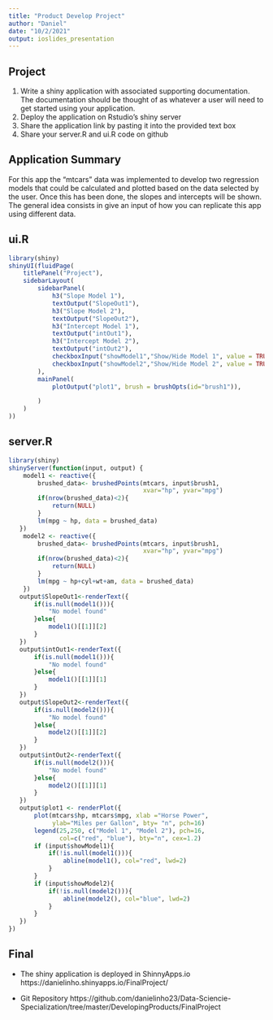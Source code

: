 ```yaml
---
title: "Product Develop Project"
author: "Daniel"
date: "10/2/2021"
output: ioslides_presentation
---
```


## Project

1. Write a shiny application with associated supporting documentation. The documentation should be thought of as whatever a user will need to get started using your application.
2. Deploy the application on Rstudio's shiny server
3. Share the application link by pasting it into the provided text box
4. Share your server.R and ui.R code on github

## Application Summary

For this app the "mtcars" data was implemented to develop two regression models that could be calculated and plotted based on the data selected by the user. Once this has been done, the slopes and intercepts will be shown. The general idea consists in give an input of how you can replicate this app using different data. 

## ui.R

```r
library(shiny)
shinyUI(fluidPage(
    titlePanel("Project"),
    sidebarLayout(
        sidebarPanel(
            h3("Slope Model 1"),
            textOutput("SlopeOut1"),
            h3("Slope Model 2"),
            textOutput("SlopeOut2"),
            h3("Intercept Model 1"),
            textOutput("intOut1"),
            h3("Intercept Model 2"),
            textOutput("intOut2"),
            checkboxInput("showModel1","Show/Hide Model 1", value = TRUE),
            checkboxInput("showModel2","Show/Hide Model 2", value = TRUE)
        ),
        mainPanel(
            plotOutput("plot1", brush = brushOpts(id="brush1")),

        )
    )
))
```
## server.R

```r
library(shiny)
shinyServer(function(input, output) {
    model1 <- reactive({
        brushed_data<- brushedPoints(mtcars, input$brush1,
                                     xvar="hp", yvar="mpg")
        if(nrow(brushed_data)<2){
            return(NULL)
        }
        lm(mpg ~ hp, data = brushed_data)
   })
    model2 <- reactive({
        brushed_data<- brushedPoints(mtcars, input$brush1,
                                     xvar="hp", yvar="mpg")
        if(nrow(brushed_data)<2){
            return(NULL)
        }
        lm(mpg ~ hp+cyl+wt+am, data = brushed_data)
    })
   output$SlopeOut1<-renderText({
       if(is.null(model1())){
           "No model found"
       }else{
           model1()[[1]][2]
       }
   })
   output$intOut1<-renderText({
       if(is.null(model1())){
           "No model found"
       }else{
           model1()[[1]][1]
       }
   })
   output$SlopeOut2<-renderText({
       if(is.null(model2())){
           "No model found"
       }else{
           model2()[[1]][2]
       }
   })
   output$intOut2<-renderText({
       if(is.null(model2())){
           "No model found"
       }else{
           model2()[[1]][1]
       }
   })
   output$plot1 <- renderPlot({
       plot(mtcars$hp, mtcars$mpg, xlab ="Horse Power",
            ylab="Miles per Gallon", bty= "n", pch=16)
       legend(25,250, c("Model 1", "Model 2"), pch=16,
              col=c("red", "blue"), bty="n", cex=1.2)
       if (input$showModel1){
           if(!is.null(model1())){
               abline(model1(), col="red", lwd=2)
           }
       }
       if (input$showModel2){
           if(!is.null(model2())){
               abline(model2(), col="blue", lwd=2)
           }
       }
   })
})
```

## Final

- The shiny application is deployed in ShinnyApps.io
https://danielinho.shinyapps.io/FinalProject/

- Git Repository
https://github.com/danielinho23/Data-Sciencie-Specialization/tree/master/DevelopingProducts/FinalProject



